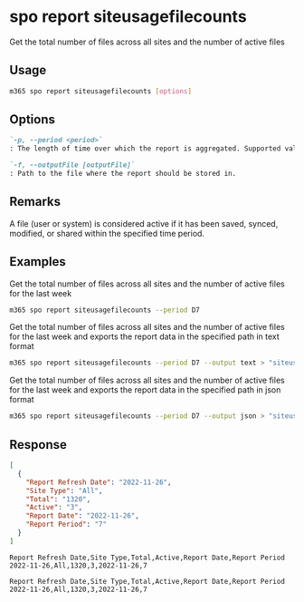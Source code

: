 
# spo report siteusagefilecounts

Get the total number of files across all sites and the number of active files

## Usage

```sh
m365 spo report siteusagefilecounts [options]
```

## Options

```md defintion-list
`-p, --period <period>`
: The length of time over which the report is aggregated. Supported values `D7`, `D30`, `D90`, `D180`.

`-f, --outputFile [outputFile]`
: Path to the file where the report should be stored in.
```

<Global />

## Remarks

A file (user or system) is considered active if it has been saved, synced, modified, or shared within the specified time period.

## Examples

Get the total number of files across all sites and the number of active files for the last week

```sh
m365 spo report siteusagefilecounts --period D7
```

Get the total number of files across all sites and the number of active files for the last week and exports the report data in the specified path in text format

```sh
m365 spo report siteusagefilecounts --period D7 --output text > "siteusagefilecounts.txt"
```

Get the total number of files across all sites and the number of active files for the last week and exports the report data in the specified path in json format

```sh
m365 spo report siteusagefilecounts --period D7 --output json > "siteusagefilecounts.json"
```

## Response

<Tabs>
  <TabItem value="json" label="JSON">

  ```json
  [
    {
      "Report Refresh Date": "2022-11-26",
      "Site Type": "All",
      "Total": "1320",
      "Active": "3",
      "Report Date": "2022-11-26",
      "Report Period": "7"
    }
  ]
  ```

  </TabItem>
  <TabItem value="text" label="Text">

  ```text
  Report Refresh Date,Site Type,Total,Active,Report Date,Report Period
  2022-11-26,All,1320,3,2022-11-26,7
  ```

  </TabItem>
  <TabItem value="csv" label="CSV">

  ```csv
  Report Refresh Date,Site Type,Total,Active,Report Date,Report Period
  2022-11-26,All,1320,3,2022-11-26,7
  ```

  </TabItem>
</Tabs>
